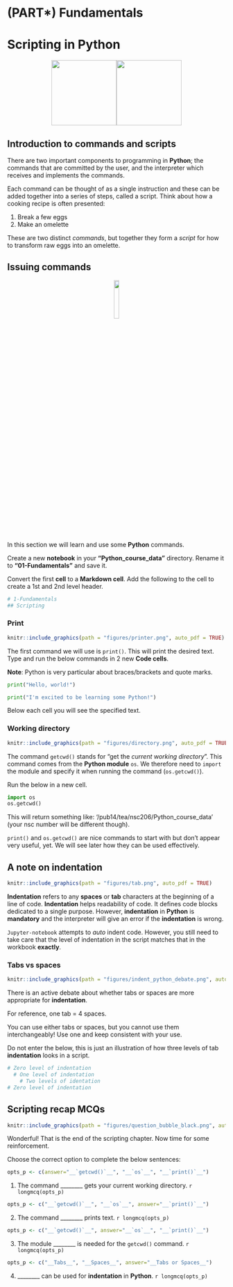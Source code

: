 # (PART\*) Fundamentals {-}

# Scripting in Python {#scripting}

<center>![](./figures/python_logo.png){height=150px}![](./figures/scripting_icon.png){height=150px}</center>

## Introduction to commands and scripts
There are two important components to programming in __Python__; the commands that are committed by the user, and the interpreter which receives and implements the commands.

Each command can be thought of as a single instruction and these can be added together into a series of steps, called a script. 
Think about how a cooking recipe is often presented:

1) Break a few eggs
2) Make an omelette

These are two distinct *commands*, but together they form a *script* for how to transform raw eggs into an omelette.

## Issuing commands
<center>![](./figures/translator.png){width=15%}</center>

In this section we will learn and use some __Python__ commands.

Create a new __notebook__ in your __"Python_course_data"__ directory. Rename it to __"01-Fundamentals"__ and save it.

Convert the first __cell__ to a __Markdown cell__. Add the following to the cell to create a 1st and 2nd level header.

```python
# 1-Fundamentals
## Scripting
```

### Print
```r
knitr::include_graphics(path = "figures/printer.png", auto_pdf = TRUE)
``` 

The first command we will use is `print()`. This will print the desired text. Type and run the below commands in 2 new __Code cells__.

__Note__: Python is very particular about braces/brackets and quote marks.

```python
print("Hello, world!")
```

```python
print("I'm excited to be learning some Python!")
```

Below each cell you will see the specified text.

### Working directory
```r
knitr::include_graphics(path = "figures/directory.png", auto_pdf = TRUE)
``` 

The command `getcwd()` stands for "get the *current working directory*". This command comes from the __Python module__ `os`. We therefore need to `import` the module and specify it when running the command (`os.getcwd()`). 

Run the below in a new cell.

```python
import os
os.getcwd()
```

This will return something like: '/pub14/tea/nsc206/Python_course_data' (your nsc number will be different though).

`print()` and `os.getcwd()` are nice commands to start with but don't appear very useful, yet. We will see later how they can be used effectively.

## A note on indentation
```r
knitr::include_graphics(path = "figures/tab.png", auto_pdf = TRUE)
``` 

__Indentation__ refers to any __spaces__ or __tab__ characters at the beginning of a line of code. 
__Indentation__ helps readability of code.
It defines code blocks dedicated to a single purpose. 
However, __indentation__ in __Python__ is __mandatory__ and the interpreter will give an error if the __indentation__ is wrong.
  
`Jupyter-notebook` attempts to *auto* indent code.
However, you still need to take care that the level of indentation in the script matches that in the workbook __exactly__.
  
### Tabs vs spaces
```r
knitr::include_graphics(path = "figures/indent_python_debate.png", auto_pdf = TRUE)
``` 

There is an active debate about whether tabs or spaces are more appropriate for __indentation__. 

For reference, one tab = 4 spaces.
  
You can use either tabs or spaces, but you cannot use them interchangeably! Use one and keep consistent with your use.

Do not enter the below, this is just an illustration of how three levels of tab __indentation__ looks in a script.

```python
# Zero level of indentation
  # One level of indentation
    # Two levels of identation
# Zero level of indentation
```

## Scripting recap MCQs
```r
knitr::include_graphics(path = "figures/question_bubble_black.png", auto_pdf = TRUE)
``` 

Wonderful! That is the end of the scripting chapter. Now time for some reinforcement.

Choose the correct option to complete the below sentences:

```r
opts_p <- c(answer="__`getcwd()`__", "__`os`__", "__`print()`__")
```
1. The command ________ gets your current working directory. `r longmcq(opts_p)`

```r
opts_p <- c("__`getcwd()`__", "__`os`__", answer="__`print()`__")
```
2. The command ________ prints text. `r longmcq(opts_p)`

```r
opts_p <- c("__`getcwd()`__", answer="__`os`__", "__`print()`__")
```
3. The module ________ is needed for the `getcwd()` command. `r longmcq(opts_p)`

```r
opts_p <- c("__Tabs__", "__Spaces__", answer="__Tabs or Spaces__")
```
4. ________ can be used for __indentation__ in __Python__. `r longmcq(opts_p)`

